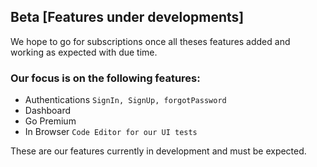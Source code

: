 ## Beta [Features under developments]

We hope to go for subscriptions once all theses features added and working as expected with due time.

### Our focus is on the following features:

- Authentications `SignIn, SignUp, forgotPassword`
- Dashboard
- Go Premium
- In Browser `Code Editor for our UI tests`

These are our features currently in development and must be expected.
